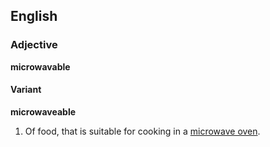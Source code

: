 ==English==
===Adjective===
'''microwavable'''

====Variant====
'''microwaveable'''

#Of food, that is suitable for cooking in a [[microwave oven]].